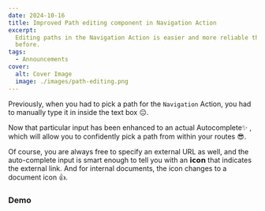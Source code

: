 ```yaml
---
date: 2024-10-16
title: Improved Path editing component in Navigation Action
excerpt:
  Editing paths in the Navigation Action is easier and more reliable than
  before.
tags:
  - Announcements
cover:
  alt: Cover Image
  image: ./images/path-editing.png
---
```



Previously, when you had to pick a path for the `Navigation` Action, you had to
manually type it in inside the text box 😐.

Now that particular input has been enhanced to an actual Autocomplete✨ , which
will allow you to confidently pick a path from within your routes 😎.

Of course, you are always free to specify an external URL as well, and the
auto-complete input is smart enough to tell you with an 𝗶𝗰𝗼𝗻 that indicates the
external link. And for internal documents, the icon changes to a document icon
👍.

### Demo

<YouTube id="XcH0ZdSYoVo" />
